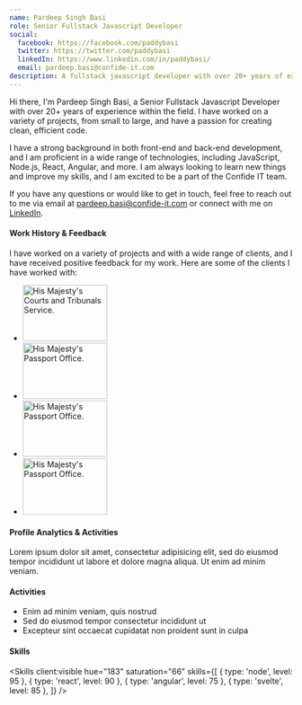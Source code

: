 ```yaml
---
name: Pardeep Singh Basi
role: Senior Fullstack Javascript Developer
social:
  facebook: https://facebook.com/paddybasi
  twitter: https://twitter.com/paddybasi
  linkedIn: https://www.linkedin.com/in/paddybasi/
  email: pardeep.basi@confide-it.com
description: A fullstack javascript developer with over 20+ years of experience within the field.
---
```


Hi there, I'm Pardeep Singh Basi, a Senior Fullstack Javascript Developer with over 20+ years of experience within the field. I have worked on a variety of projects, from small to large, and have a passion for creating clean, efficient code.

I have a strong background in both front-end and back-end development, and I am proficient in a wide range of technologies, including JavaScript, Node.js, React, Angular, and more. I am always looking to learn new things and improve my skills, and I am excited to be a part of the Confide IT team.

If you have any questions or would like to get in touch, feel free to reach out to me via email at [pardeep.basi@confide-it.com](mailto:pardeep.basi@confide-it.com) or connect with me on [LinkedIn](https://www.linkedin.com/in/paddybasi/).

#### Work History & Feedback
I have worked on a variety of projects and with a wide range of clients, and I have received positive feedback for my work. Here are some of the clients I have worked with:

<ul className="flex flex-wrap items-center justify-center text-gray-900 dark:text-white no-bullet">
  <li><Image src={hmcts} alt="His Majesty's Courts and Tribunals Service." width="150" height="100" /></li>
  <li><Image src={hmpo} alt="His Majesty's Passport Office." width="150" height="100" /></li>
  <li><Image src={dft} alt="His Majesty's Passport Office." width="150" height="100" /></li>
  <li><Image src={moj} alt="His Majesty's Passport Office." width="150" height="100" /></li>
</ul>


#### Profile Analytics & Activities
Lorem ipsum dolor sit amet, consectetur adipisicing elit, sed do eiusmod tempor incididunt ut labore et dolore magna aliqua. Ut enim ad minim veniam.

#### Activities

- Enim ad minim veniam, quis nostrud
- Sed do eiusmod tempor consectetur incididunt ut
- Excepteur sint occaecat cupidatat non proident sunt in culpa

#### Skills

<Skills client:visible hue="183" saturation="66" skills={[
  { type: 'node', level: 95 },
  { type: 'react', level: 90 },
  { type: 'angular', level: 75 },
  { type: 'svelte', level: 85 },
]} />
